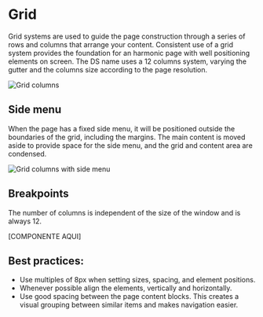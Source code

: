 # Grid

Grid systems are used to guide the page construction through a series of rows and columns that arrange your content. Consistent use of a grid system provides the foundation for an harmonic page with well positioning elements on screen. The DS name uses a 12 columns system, varying the gutter and the columns size according to the page resolution.

![Grid columns](/static/image/grid-columns.png)

## Side menu

When the page has a fixed side menu, it will be positioned outside the boundaries of the grid, including the margins. The main content is moved aside to provide space for the side menu, and the grid and content area are condensed.

![Grid columns with side menu](/static/image/grid-sidemenu.png)

## Breakpoints

The number of columns is independent of the size of the window and is always 12.

[COMPONENTE AQUI]

## Best practices:

- Use multiples of 8px when setting sizes, spacing, and element positions.
- Whenever possible align the elements, vertically and horizontally.
- Use good spacing between the page content blocks. This creates a visual grouping between similar items and makes navigation easier.
